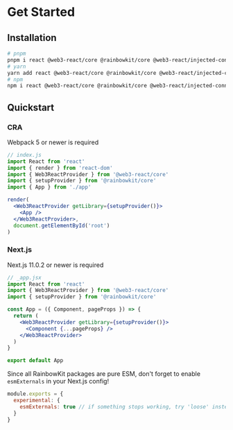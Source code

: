 # Get Started


## Installation

```sh
# pnpm
pnpm i react @web3-react/core @rainbowkit/core @web3-react/injected-connector
# yarn
yarn add react @web3-react/core @rainbowkit/core @web3-react/injected-connector
# npm
npm i react @web3-react/core @rainbowkit/core @web3-react/injected-connector
```

## Quickstart

### CRA

<Callout type="warning" emoji="⚠️">
  Webpack 5 or newer is required
</Callout>

```jsx
// index.js
import React from 'react'
import { render } from 'react-dom'
import { Web3ReactProvider } from '@web3-react/core'
import { setupProvider } from '@rainbowkit/core'
import { App } from './app'

render(
  <Web3ReactProvider getLibrary={setupProvider()}>
    <App />
  </Web3ReactProvider>,
  document.getElementById('root')
)
```

### Next.js

<Callout type="warning" emoji="⚠️">
  Next.js 11.0.2 or newer is required
</Callout>

```jsx
// _app.jsx
import React from 'react'
import { Web3ReactProvider } from '@web3-react/core'
import { setupProvider } from '@rainbowkit/core'

const App = ({ Component, pageProps }) => {
  return (
    <Web3ReactProvider getLibrary={setupProvider()}>
      <Component {...pageProps} />
    </Web3ReactProvider>
  )
}

export default App
```

Since all RainbowKit packages are pure ESM, don't forget to enable `esmExternals` in your Next.js config!

```js
module.exports = {
  experimental: {
    esmExternals: true // if something stops working, try 'loose' instead
  }
}
```
